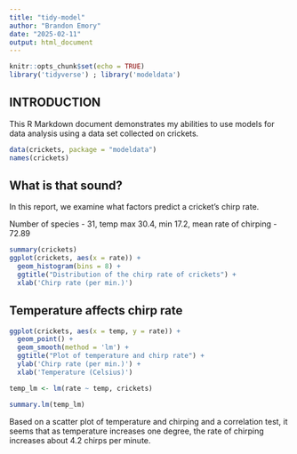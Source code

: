 ```yaml
---
title: "tidy-model"
author: "Brandon Emory"
date: "2025-02-11"
output: html_document
---
```


```r
knitr::opts_chunk$set(echo = TRUE)
library('tidyverse') ; library('modeldata')
``` 
## INTRODUCTION 

This R Markdown document demonstrates my abilities to use models for data analysis using a data set collected on crickets.

<!-- Load Data Chunk -->

```r
data(crickets, package = "modeldata")
names(crickets)
```

<!-- What factors affect the chirp rate? -->
## What is that sound?

In this report, we examine what factors predict a cricket's chirp rate.

Number of species - 31, temp max 30.4, min 17.2, mean rate of chirping - 72.89

```r
summary(crickets)
ggplot(crickets, aes(x = rate)) +
  geom_histogram(bins = 8) + 
  ggtitle("Distribution of the chirp rate of crickets") +
  xlab('Chirp rate (per min.)')
```

<!-- Graphing temperature and chirps -->
## Temperature affects chirp rate

```r
ggplot(crickets, aes(x = temp, y = rate)) +
  geom_point() + 
  geom_smooth(method = 'lm') +
  ggtitle("Plot of temperature and chirp rate") +
  ylab('Chirp rate (per min.)') +
  xlab('Temperature (Celsius)')

temp_lm <- lm(rate ~ temp, crickets)

summary.lm(temp_lm)
```
Based on a scatter plot of temperature and chirping and a correlation test, it seems that as temperature increases one degree, the rate of chirping increases about 4.2 chirps per minute.












